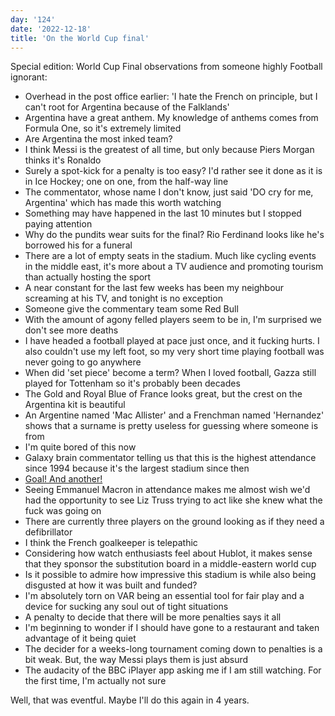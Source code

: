 ```yaml
---
day: '124'
date: '2022-12-18'
title: 'On the World Cup final'
---
```


Special edition: World Cup Final observations from someone highly Football ignorant:

- Overhead in the post office earlier: 'I hate the French on principle, but I can't root for Argentina because of the Falklands'
- Argentina have a great anthem. My knowledge of anthems comes from Formula One, so it's extremely limited
- Are Argentina the most inked team?
- I think Messi is the greatest of all time, but only because Piers Morgan thinks it's Ronaldo
- Surely a spot-kick for a penalty is too easy? I'd rather see it done as it is in Ice Hockey; one on one, from the half-way line
- The commentator, whose name I don't know, just said 'DO cry for me, Argentina' which has made this worth watching
- Something may have happened in the last 10 minutes but I stopped paying attention
- Why do the pundits wear suits for the final? Rio Ferdinand looks like he's borrowed his for a funeral
- There are a lot of empty seats in the stadium. Much like cycling events in the middle east, it's more about a TV audience and promoting tourism than actually hosting the sport
- A near constant for the last few weeks has been my neighbour screaming at his TV, and tonight is no exception
- Someone give the commentary team some Red Bull
- With the amount of agony felled players seem to be in, I'm surprised we don't see more deaths
- I have headed a football played at pace just once, and it fucking hurts. I also couldn't use my left foot, so my very short time playing football was never going to go anywhere
- When did 'set piece' become a term? When I loved football, Gazza still played for Tottenham so it's probably been decades
- The Gold and Royal Blue of France looks great, but the crest on the Argentina kit is beautiful
- An Argentine named 'Mac Allister' and a Frenchman named 'Hernandez' shows that a surname is pretty useless for guessing where someone is from
- I'm quite bored of this now
- Galaxy brain commentator telling us that this is the highest attendance since 1994 because it's the largest stadium since then
- [Goal! And another!](https://www.youtube.com/watch?v=Xhlx43rTs2Q)
- Seeing Emmanuel Macron in attendance makes me almost wish we'd had the opportunity to see Liz Truss trying to act like she knew what the fuck was going on
- There are currently three players on the ground looking as if they need a defibrillator
- I think the French goalkeeper is telepathic
- Considering how watch enthusiasts feel about Hublot, it makes sense that they sponsor the substitution board in a middle-eastern world cup
- Is it possible to admire how impressive this stadium is while also being disgusted at how it was built and funded?
- I'm absolutely torn on VAR being an essential tool for fair play and a device for sucking any soul out of tight situations
- A penalty to decide that there will be more penalties says it all
- I'm beginning to wonder if I should have gone to a restaurant and taken advantage of it being quiet
- The decider for a weeks-long tournament coming down to penalties is a bit weak. But, the way Messi plays them is just absurd
- The audacity of the BBC iPlayer app asking me if I am still watching. For the first time, I'm actually not sure

Well, that was eventful. Maybe I'll do this again in 4 years.

